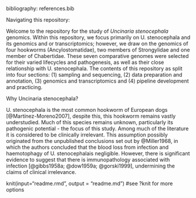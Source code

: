 bibliography: references.bib

Navigating this repository:

Welcome to the repository for the study of *Uncinaria stenocephala* genomics. Within this repository, we focus primarily on U. stenocephala and its genomics and or transcriptomics; however, we draw on the genomics of four hookworms (Ancylostomatidae), two members of Strongylidae and one member of Chabertidae. These seven comparative genomes were selected for their varied lifecycles and pathogenesis, as well as their close relationship with U. stenocephala. The contents of this repository as split into four sections: (1) sampling and sequencing, (2) data preparation and annotation, (3) genomics and transcriptomics and (4) pipeline development and practicing.

Why Uncinaria stenocephala?

U. stenocephala is the most common hookworm of European dogs [@Martínez-Moreno2007], despite this, this hookworm remains vastly understudied. Much of this species remains unknown, particularly its pathogenic potential - the focus of this study. Among much of the literature it is considered to be clinically irrelevant. This assumption possibly originated from the unpublished conclusions set out by @Miller1968, in which the authors concluded that the blood loss from infection and haemotophagy of U. stenocephalais negligible. However, there is significant evidence to suggest that there is immunopathology associated with infection [@gibbs1958a; @dow1959a; @gorski1999], undermining the claims of clinical irrelevance.

knit(input="readme.rmd", output = "readme.md") #see ?knit for more options
